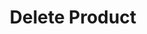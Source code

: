 ---
title: 'Delete Product'
openapi: 'GET /product/delete/{company_slug}/{product_id}/'
'og:sitename': 'Hierarch.io - Help Center'
'og:title': 'Delete Product | Hierarch.io Help Center'
'og:logo': '/logo/logo-text-dark.png'
'og:image': '/images/help-center-banner.png'
'twitter:title': 'Delete Product | Hierarch.io Help Center'
'twitter:image': '/images/help-center-banner.png'
---